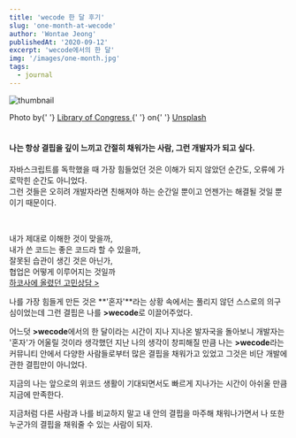 ---
title: 'wecode 한 달 후기'
slug: 'one-month-at-wecode'
author: 'Wontae Jeong'
publishedAt: '2020-09-12'
excerpt: 'wecode에서의 한 달'
img: '/images/one-month.jpg'
tags:
  - journal
---

<img
  class="thumbnail"
  src="https://images.unsplash.com/photo-1601544813826-3b342f9eeeac?ixlib=rb-1.2.1&ixid=MXwxMjA3fDB8MHxwaG90by1wYWdlfHx8fGVufDB8fHw%3D&auto=format&fit=crop&w=640&q=80"
  alt="thumbnail"
/>
<figcaption>
  <span>
    Photo by{' '}
    <a href="https://unsplash.com/@libraryofcongress?utm_source=unsplash&amp;utm_medium=referral&amp;utm_content=creditCopyText">
      Library of Congress
    </a>{' '}
    on{' '}
    <a href="https://unsplash.com/@wontae/likes?utm_source=unsplash&amp;utm_medium=referral&amp;utm_content=creditCopyText">
      Unsplash
    </a>
  </span>
</figcaption>

<div style={{ marginTop: '50px' }}></div>
<br />

#### 나는 항상 결핍을 깊이 느끼고 간절히 채워가는 사람, 그런 개발자가 되고 싶다.

자바스크립트를 독학했을 때 가장 힘들었던 것은 이해가 되지 않았던 순간도, 오류에 가로막힌 순간도 아니었다.<br />그런 것들은 오히려 개발자라면 친해져야 하는 순간일 뿐이고 언젠가는 해결될 것일 뿐이기 때문이다.

<br />

<p class="box">
내가 제대로 이해한 것이 맞을까,
<br/>
내가 쓴 코드는 좋은 코드라 할 수 있을까,
<br/>
잘못된 습관이 생긴 것은 아닌가,
<br/>
협업은 어떻게 이루어지는 것일까
<br/>
<a href="https://cafe.naver.com/hacosa/271486" target="_blank">하코사에 올렸던 고민상담 &gt;</a>

</p>

나를 가장 힘들게 만든 것은 **'혼자'**라는 상황 속에서는 풀리지 않던 스스로의 의구심이었는데 그런 결핍은 나를 **>wecode**로 이끌어주었다.

어느덧 **>wecode**에서의 한 달이라는 시간이 지나 지나온 발자국을 돌아보니 개발자는 '혼자'가 어울릴 것이라 생각했던 지난 나의 생각이 창피해질 만큼 나는 **>wecode**라는 커뮤니티 안에서 다양한 사람들로부터 많은 결핍을 채워가고 있었고 그것은 비단 개발에 관한 결핍만이 아니었다.

지금의 나는 앞으로의 위코드 생활이 기대되면서도 빠르게 지나가는 시간이 아쉬울 만큼 지금에 만족한다.

지금처럼 다른 사람과 나를 비교하지 말고 내 안의 결핍을 마주해 채워나가면서 나 또한 누군가의 결핍을 채워줄 수 있는 사람이 되자.
